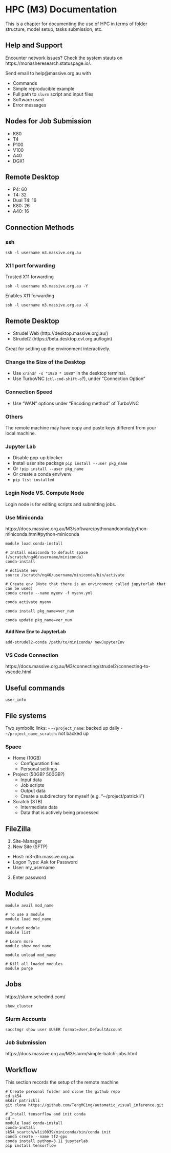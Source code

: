 # HPC (M3) Documentation

This is a chapter for documenting the use of HPC in terms of folder structure, model setup, tasks submission, etc.

## Help and Support

Encounter network issues? Check the system stauts on https://monasheresearch.statuspage.io/. 

Send email to help@massive.org.au with 

- Commands
- Simple reproducible example
- Full path to `slurm` script and input files
- Software used
- Error messages

## Nodes for Job Submission

- K80
- T4
- P100
- V100
- A40
- DGX1

## Remote Desktop

- P4: 60
- T4: 32
- Dual T4: 16
- K80: 26
- A40: 16

## Connection Methods

### ssh

```
ssh -l username m3.massive.org.au
```

### X11 port forwarding

Trusted X11 forwarding

```
ssh -l username m3.massive.org.au -Y
```

Enables X11 forwarding

```
ssh -l username m3.massive.org.au -X
```

## Remote Desktop

- Strudel Web (http://desktop.massive.org.au/)
- Strudel2 (https://beta.desktop.cvl.org.au/login)

Great for setting up the environment interactively.

### Change the Size of the Desktop

- Use `xrandr -s "1920 * 1080"` in the desktop terminal.
- Use TurboVNC (`ctl-cmd-shift-o`?), under "Connection Option"

### Connection Speed

- Use "WAN" options under "Encoding method" of TurboVNC

### Others

The remote machine may have copy and paste keys different from your local machine.

### Jupyter Lab

- Disable pop-up blocker
- Install user site package `pip install --user pkg_name`
- Or `!pip install --user pkg_name`
- Or create a conda env/venv
- `pip list installed`

### Login Node VS. Compute Node

Login node is for editing scripts and submitting jobs.

### Use Miniconda

https://docs.massive.org.au/M3/software/pythonandconda/python-miniconda.html#python-miniconda

```
module load conda-install

# Install miniconda to default space (/scratch/nq46/username/miniconda)
conda-install

# Activate env
source /scratch/nq46/username/miniconda/bin/activate

# Create env (Note that there is an environment called jupyterlab that can be used)
conda create --name myenv -f myenv.yml

conda activate myenv
```

```
conda install pkg_name=ver_num

conda update pkg_name=ver_num
```

#### Add New Env to JupyterLab

```
add-strudel2-conda /path/to/miniconda/ newJupyterEnv
```

### VS Code Connection

https://docs.massive.org.au/M3/connecting/strudel2/connecting-to-vscode.html

## Useful commands

`user_info`

## File systems

Two symbolic links:
- `~/project_name`: backed up daily
- `~/project_name_scratch`: not backed up

### Space 

- Home (10GB)
  - Configuration files
  - Personal settings
- Project (50GB? 500GB?)
  - Input data
  - Job scripts
  - Output data
  - Create a subdirectory for myself (e.g. "~/project/patrickli")
- Scratch (3TB)
  - Intermediate data
  - Data that is actively being processed
  
## FileZilla

1. Site-Manager
2. New Site (SFTP)
  - Host: m3-dtn.massive.org.au
  - Logon Type: Ask for Password
  - User: my_username
3. Enter password

## Modules

```
module avail mod_name

# To use a module
module load mod_name

# Loaded module
module list

# Learn more
module show mod_name

module unload mod_name

# Kill all loaded modules
module purge
```

## Jobs

https://slurm.schedmd.com/

`show_cluster`

### Slurm Accounts

`sacctmgr show user $USER format=User,DefaultAccount`

### Job Submission

https://docs.massive.org.au/M3/slurm/simple-batch-jobs.html

## Workflow

This section records the setup of the remote machine

```
# Create personal folder and clone the github repo
cd sk54
mkdir patrickli
git clone https://github.com/TengMCing/automatic_visual_inference.git

# Install tensorflow and init conda
cd ~
module load conda-install
conda-install
sk54_scartch/wlii0039/miniconda/bin/conda init
conda create --name tf2-gpu
conda install python=3.11 jupyterlab
pip install tensorflow
```
